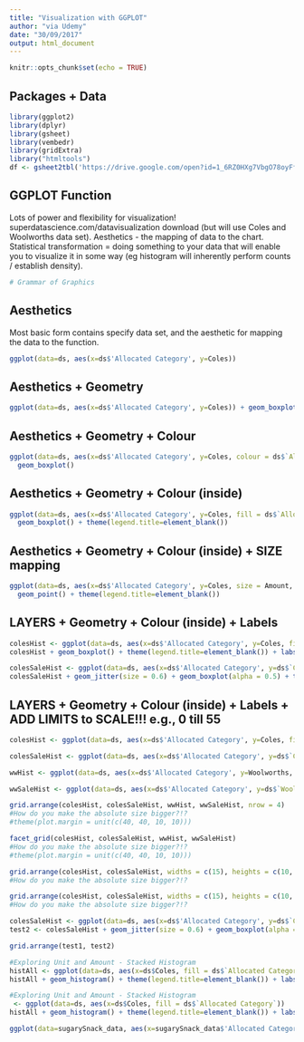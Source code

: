 ```yaml
---
title: "Visualization with GGPLOT"
author: "via Udemy"
date: "30/09/2017"
output: html_document
---
```


```r
knitr::opts_chunk$set(echo = TRUE)
```

## Packages + Data

```r
library(ggplot2)
library(dplyr)
library(gsheet)
library(vembedr)
library(gridExtra)
library("htmltools")
df <- gsheet2tbl('https://drive.google.com/open?id=1_6RZ0HXg7VbgO78oyFfUyZaFOUHYWijy8XH1_jw5tA4')
```

## GGPLOT Function

Lots of power and flexibility for visualization! superdatascience.com/datavisualization download (but will use Coles and Woolworths data set). Aesthetics - the mapping of data to the chart. Statistical transformation = doing something to your data that will enable you to visualize it in some way (eg histogram will inherently perform counts / establish density).

```r
# Grammar of Graphics

```

## Aesthetics
Most basic form contains specify data set, and the aesthetic for mapping the data to the function. 
```r
ggplot(data=ds, aes(x=ds$'Allocated Category', y=Coles))
```

## Aesthetics + Geometry
```r
ggplot(data=ds, aes(x=ds$'Allocated Category', y=Coles)) + geom_boxplot()
```


## Aesthetics + Geometry + Colour
```r
ggplot(data=ds, aes(x=ds$'Allocated Category', y=Coles, colour = ds$`Allocated Category`)) + 
  geom_boxplot()
```

## Aesthetics + Geometry + Colour (inside)
```r
ggplot(data=ds, aes(x=ds$'Allocated Category', y=Coles, fill = ds$`Allocated Category`)) + 
  geom_boxplot() + theme(legend.title=element_blank())
```

## Aesthetics + Geometry + Colour (inside) + SIZE mapping
```r
ggplot(data=ds, aes(x=ds$'Allocated Category', y=Coles, size = Amount, colour = ds$`Allocated Category`)) + 
  geom_point() + theme(legend.title=element_blank())
```

## LAYERS + Geometry + Colour (inside) + Labels
```r
colesHist <- ggplot(data=ds, aes(x=ds$'Allocated Category', y=Coles, fill = ds$`Allocated Category`))
colesHist + geom_boxplot() + theme(legend.title=element_blank()) + labs(title = "test", x = "xtest") 
```

```r
colesSaleHist <- ggplot(data=ds, aes(x=ds$'Allocated Category', y=ds$`Coles Sale`, colour = ds$`Allocated Category`))
colesSaleHist + geom_jitter(size = 0.6) + geom_boxplot(alpha = 0.5) + theme(legend.title=element_blank()) + labs(title = "test", x = "xtest")
```


## LAYERS + Geometry + Colour (inside) + Labels + ADD LIMITS to SCALE!!! e.g., 0 till 55
```r
colesHist <- ggplot(data=ds, aes(x=ds$'Allocated Category', y=Coles, fill = ds$`Allocated Category`)) + geom_boxplot() + theme(legend.title=element_blank()) + labs(title = NULL,  x = "Coles", y = NULL) + coord_flip()
```

```r
colesSaleHist <- ggplot(data=ds, aes(x=ds$'Allocated Category', y=ds$`Coles Sale`, fill = ds$`Allocated Category`)) + geom_boxplot() + theme(legend.title=element_blank()) + labs(title = NULL,  x = "Coles Sale", y = NULL) + coord_flip()
```

```r
wwHist <- ggplot(data=ds, aes(x=ds$'Allocated Category', y=Woolworths, fill = ds$`Allocated Category`)) + geom_boxplot() + theme(legend.title=element_blank()) + labs(title = NULL,  x = "WW", y = NULL) + coord_flip()
```

```r
wwSaleHist <- ggplot(data=ds, aes(x=ds$'Allocated Category', y=ds$`Woolworths Sale`, fill = ds$`Allocated Category`)) + geom_boxplot() + theme(legend.title=element_blank()) + labs(title = NULL, x = "WW Sale", y = NULL) + coord_flip()
```

```r
grid.arrange(colesHist, colesSaleHist, wwHist, wwSaleHist, nrow = 4) 
#How do you make the absolute size bigger?!?
#theme(plot.margin = unit(c(40, 40, 10, 10)))
```

```r
facet_grid(colesHist, colesSaleHist, wwHist, wwSaleHist) 
#How do you make the absolute size bigger?!?
#theme(plot.margin = unit(c(40, 40, 10, 10)))
```


```r
grid.arrange(colesHist, colesSaleHist, widths = c(15), heights = c(10, 10), nrow = 2)
#How do you make the absolute size bigger?!?
```

```r
grid.arrange(colesHist, colesSaleHist, widths = c(15), heights = c(10, 10), nrow = 2)
#How do you make the absolute size bigger?!?
```

```r
colesSaleHist <- ggplot(data=ds, aes(x=ds$'Allocated Category', y=ds$`Coles Sale`, colour = ds$`Allocated Category`))
test2 <- colesSaleHist + geom_jitter(size = 0.6) + geom_boxplot(alpha = 0.5) + theme(legend.title=element_blank()) + labs(title = "test", x = "xtest") + coord_flip()
```

```r
grid.arrange(test1, test2)
```

```r
#Exploring Unit and Amount - Stacked Histogram
histAll <- ggplot(data=ds, aes(x=ds$Coles, fill = ds$`Allocated Category`))
histAll + geom_histogram() + theme(legend.title=element_blank()) + labs(title = "test", x = "xtest") + facet_grid(ds$`Allocated Category`~.)
```

```r
#Exploring Unit and Amount - Stacked Histogram
 <- ggplot(data=ds, aes(x=ds$Coles, fill = ds$`Allocated Category`))
histAll + geom_histogram() + theme(legend.title=element_blank()) + labs(title = "test", x = "xtest") + facet_grid(ds$`Allocated Category`~.)
```



```r
ggplot(data=sugarySnack_data, aes(x=sugarySnack_data$'Allocated Category', y=sugarySnack_data$Coles, fill = ds$`Allocated Category`)) + geom_boxplot() + theme(legend.title=element_blank()) + labs(title = NULL, x = NULL, y = NULL) + coord_flip()

```







